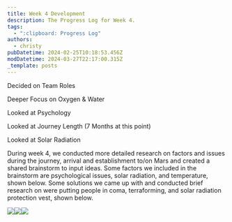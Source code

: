 ```yaml
---
title: Week 4 Development
description: The Progress Log for Week 4.
tags:
  - ":clipboard: Progress Log"
authors:
  - christy
pubDatetime: 2024-02-25T10:18:53.456Z
modDatetime: 2024-03-27T22:17:00.315Z
_template: posts
---
```


Decided on Team Roles

Deeper Focus on Oxygen & Water

Looked at Psychology

Looked at Journey Length (7 Months at this point)

Looked at Solar Radiation

During week 4, we conducted more detailed research on factors and issues during the journey, arrival and establishment to/on Mars and created a shared brainstorm to input ideas. Some factors we included in the brainstorm are psychological issues, solar radiation, and temperature, shown below. Some solutions we came up with and conducted brief research on were putting people in coma, terraforming, and solar radiation protection vest, shown below.

![](</assets/images/Screenshot 2024-03-27 at 12.50.10.png>)![](</assets/images/Screenshot 2024-03-27 at 12.51.39.png>)![](</assets/images/Screenshot 2024-03-27 at 12.52.18.png>)
